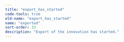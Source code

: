 ```yaml
---
title: "export_has_started"
code-tools: true
old-name: "export_has_started"
name: "exported"
sort-order: 33
description: "Export of the innovation has started."
---
```


